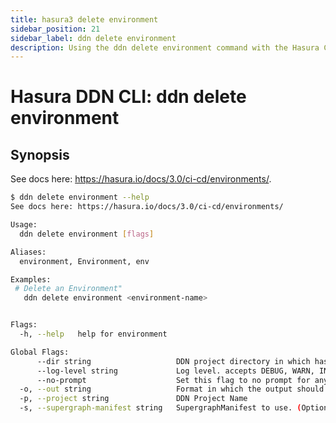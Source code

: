 ```yaml
---
title: hasura3 delete environment
sidebar_position: 21
sidebar_label: ddn delete environment
description: Using the ddn delete environment command with the Hasura CLI
---
```


# Hasura DDN CLI: ddn delete environment 

## Synopsis
See docs here: https://hasura.io/docs/3.0/ci-cd/environments/.

```bash
$ ddn delete environment --help
See docs here: https://hasura.io/docs/3.0/ci-cd/environments/

Usage:
  ddn delete environment [flags]

Aliases:
  environment, Environment, env

Examples:
 # Delete an Environment"
   ddn delete environment <environment-name>


Flags:
  -h, --help   help for environment

Global Flags:
      --dir string                   DDN project directory in which hasura.yaml is present (default ".")
      --log-level string             Log level. accepts DEBUG, WARN, INFO, ERROR, FATAL (default "INFO")
      --no-prompt                    Set this flag to no prompt for anything, the command fails if any input is missing
  -o, --out string                   Format in which the output should be printed, accepts table, json and yaml (default "table")
  -p, --project string               DDN Project Name
  -s, --supergraph-manifest string   SupergraphManifest to use. (Optional. DefaultSupergraphManifest used  if not provided)
```


